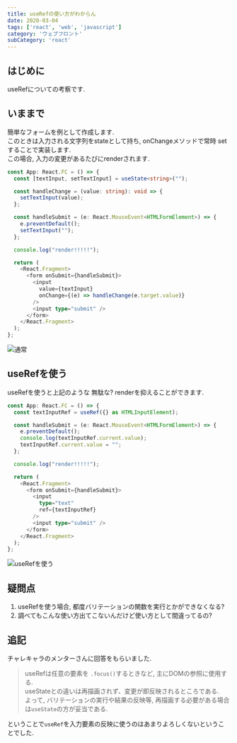 ```yaml
---
title: useRefの使い方がわからん
date: 2020-03-04
tags: ['react', 'web', 'javascript']
category: 'ウェブフロント'
subCategory: 'react'
---
```


## はじめに

useRefについての考察です.

## いままで

簡単なフォームを例として作成します.\
このときは入力される文字列をstateとして持ち, onChangeメソッドで常時 set することで実装します.\
この場合, 入力の変更があるたびにrenderされます.

```typescript
const App: React.FC = () => {
  const [textInput, setTextInput] = useState<string>("");

  const handleChange = (value: string): void => {
    setTextInput(value);
  };

  const handleSubmit = (e: React.MouseEvent<HTMLFormElement>) => {
    e.preventDefault();
    setTextInput("");
  };

  console.log("render!!!!!");

  return (
    <React.Fragment>
      <form onSubmit={handleSubmit}>
        <input
          value={textInput}
          onChange={(e) => handleChange(e.target.value)}
        />
        <input type="submit" />
      </form>
    </React.Fragment>
  );
};
```

![通常](https://gyazo.com/4d98d9937cfda55b099165d73dcd3287.gif)

## useRefを使う

useRefを使うと上記のような 無駄な? renderを抑えることができます.

```typescript
const App: React.FC = () => {
  const textInputRef = useRef({} as HTMLInputElement);

  const handleSubmit = (e: React.MouseEvent<HTMLFormElement>) => {
    e.preventDefault();
    console.log(textInputRef.current.value);
    textInputRef.current.value = "";
  };

  console.log("render!!!!!");

  return (
    <React.Fragment>
      <form onSubmit={handleSubmit}>
        <input
          type="text"
          ref={textInputRef}
        />
        <input type="submit" />
      </form>
    </React.Fragment>
  );
};
```

![useRefを使う](https://gyazo.com/8d5fc6e0896eb975b12b45c368d33c41.gif)

## 疑問点

1. useRefを使う場合, 都度バリテーションの関数を実行とかができなくなる?
2. 調べてもこんな使い方出てこないんだけど使い方として間違ってるの?

## 追記

チャレキャラのメンターさんに回答をもらいました.

> useRefは任意の要素を `.focus()`するときなど, 主にDOMの参照に使用する.\
> useStateとの違いは再描画されず、変更が即反映されるところである.\
> よって, バリテーションの実行や結果の反映等, 再描画する必要がある場合は`useState`の方が妥当である.

ということで`useRef`を入力要素の反映に使うのはあまりよろしくないということでした.
